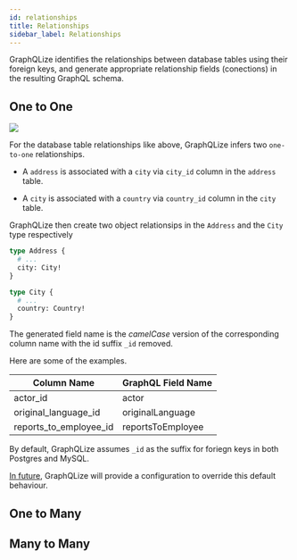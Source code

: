 ```yaml
---
id: relationships
title: Relationships
sidebar_label: Relationships
---
```


GraphQLize identifies the relationships between database tables using their foreign keys, and generate appropriate relationship fields (conections) in the resulting GraphQL schema.

## One to One

![](/img/address_city_country_er_diagram.png)

For the database table relationships like above, GraphQLize infers two `one-to-one` relationships.

- A `address` is associated with a `city` via `city_id` column in the `address` table.

- A `city` is associated with a `country` via `country_id` column in the `city` table.

GraphQLize then create two object relationsips in the `Address` and the `City` type respectively

```graphql
type Address {
  # ...
  city: City!
}

type City {
  # ...
  country: Country!
}
```

The generated field name is the _camelCase_ version of the corresponding column name with the id suffix `_id` removed.

Here are some of the examples.

| Column Name            | GraphQL Field Name |
| ---------------------- | ------------------ |
| actor_id               | actor              |
| original_language_id   | originalLanguage   |
| reports_to_employee_id | reportsToEmployee  |

By default, GraphQLize assumes `_id` as the suffix for foriegn keys in both Postgres and MySQL.

[In future](https://github.com/graphqlize/graphqlize/issues/4), GraphQLize will provide a configuration to override this default behaviour.

## One to Many

## Many to Many
